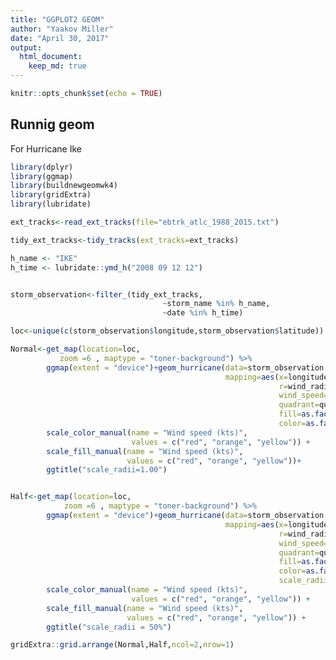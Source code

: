---
title: "GGPLOT2 GEOM"
author: "Yaakov Miller"
date: "April 30, 2017"
output: 
  html_document: 
    keep_md: true
---

```{r setup, include=FALSE}
knitr::opts_chunk$set(echo = TRUE)
```

## Runnig geom

For Hurricane Ike

```{r }
library(dplyr)
library(ggmap)
library(buildnewgeomwk4)
library(gridExtra)
library(lubridate)

ext_tracks<-read_ext_tracks(file="ebtrk_atlc_1988_2015.txt")

tidy_ext_tracks<-tidy_tracks(ext_tracks=ext_tracks)

h_name <- "IKE"
h_time <- lubridate::ymd_h("2008 09 12 12")


storm_observation<-filter_(tidy_ext_tracks,
                                  ~storm_name %in% h_name,
                                  ~date %in% h_time)

loc<-unique(c(storm_observation$longitude,storm_observation$latitude))

Normal<-get_map(location=loc,
           zoom =6 , maptype = "toner-background") %>%
        ggmap(extent = "device")+geom_hurricane(data=storm_observation,
                                                mapping=aes(x=longitude,y=latitude,
                                                            r=wind_radius,
                                                            wind_speed=wind_speed,
                                                            quadrant=quadrant,
                                                            fill=as.factor(wind_speed),
                                                            color=as.factor(wind_speed)))+
        scale_color_manual(name = "Wind speed (kts)", 
                           values = c("red", "orange", "yellow")) + 
        scale_fill_manual(name = "Wind speed (kts)", 
                          values = c("red", "orange", "yellow"))+
        ggtitle("scale_radii=1.00")


Half<-get_map(location=loc,
            zoom =6 , maptype = "toner-background") %>%
        ggmap(extent = "device")+geom_hurricane(data=storm_observation,
                                                mapping=aes(x=longitude,y=latitude,
                                                            r=wind_radius,
                                                            wind_speed=wind_speed,
                                                            quadrant=quadrant,
                                                            fill=as.factor(wind_speed),
                                                            color=as.factor(wind_speed),
                                                            scale_radii=0.5))+
        scale_color_manual(name = "Wind speed (kts)", 
                           values = c("red", "orange", "yellow")) + 
        scale_fill_manual(name = "Wind speed (kts)", 
                          values = c("red", "orange", "yellow")) +
        ggtitle("scale_radii = 50%")

gridExtra::grid.arrange(Normal,Half,ncol=2,nrow=1)

```

